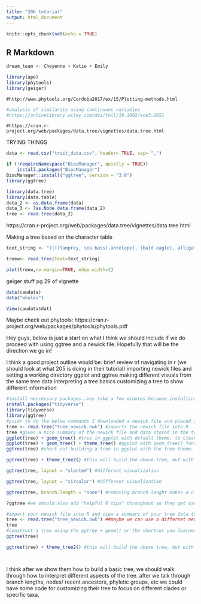 ```yaml
---
title: "206 tutorial"
output: html_document
---
```


```r
knitr::opts_chunk$set(echo = TRUE)
```

## R Markdown
```r
dream_team <- Cheyenne + Katie + Emily
```

```r
library(ape)
library(phytools)
library(geiger)
```


```tree
#http://www.phytools.org/Cordoba2017/ex/15/Plotting-methods.html
```
```r
#analysis of similarity using continuous variables
#https://onlinelibrary.wiley.com/doi/full/10.1002/ece3.2051
```
```building
#https://cran.r-project.org/web/packages/data.tree/vignettes/data.tree.html
```



TRYING THINGS
```r
data <- read.csv("trait_data.csv", header= TRUE, sep= ",")
```


```r
if (!requireNamespace("BiocManager", quietly = TRUE))
    install.packages("BiocManager")
BiocManager::install("ggtree", version = "3.8")
library(ggtree)
```

```r
library(data.tree)
library(data.table)
data_2 <- as.data.frame(data)
data_3 <- ?as.Node.data.frame(data_2)
tree <- read.tree(data_2)
```
https://cran.r-project.org/web/packages/data.tree/vignettes/data.tree.html


Making a tree based on the character table 
```r
text_string <- "((((lamprey, sea bass),antelope), (bald eagle), alligator));"
```


```r
treew<- read.tree(text=text_string)
```

```r
plot(treew,no.margin=TRUE, edge.width=2)
```

geiger stuff
pg 29 of vignette
```r
data(caudata)
data("whales")

View(caudata$dat)
```

Maybe check out phytools:
https://cran.r-project.org/web/packages/phytools/phytools.pdf

Hey guys, below is just a start on what I think we should include if we do proceed with using ggtree and a newick file. Hopefully that will be the direction we go in!

I think a good project outline would be:
brief review of navigating in r (we should look at what 205 is doing in their tutorial)
importing newick files and setting a working directory
ggplot and ggtree
making different visuals from the same tree data
interpreting a tree basics
customizing a tree to show different information

```r
#install neccessary packages..may take a few minutes because installing ggtree will also install all neccessary supplementary files (there is a masking function involved with installing ggtree that will hide the installation of supplementary packages)
install.packages("tidyverse")
library(tidyverse)
library(ggtree)
#prior to do the below commands I downloaded a newick file and placed it in the working directory
tree <- read.tree("tree_newick.nwk") #imports the newick file into R
tree #gives a nice summary of the newick file and data stored in the tree. summary appears in the r console. notice summary information includes: # of tips and internal nodes, tip labels, and whether the tree is rooted or not
ggplot(tree) + geom_tree() #tree in ggplot with default theme. to clean up tree add the following theme
ggplot(tree) + geom_tree() + theme_tree() #ggplot with geom_tree() function and theme_tree
ggtree(tree) #short cut building a tree in ggplot with the tree theme. using this code will automatically build a geom_tree with theme_tree()

ggtree(tree) + theme_tree2() #this will build the above tree, but with the addition of a scale on the x axis. this scale can be used to represent the amount of genetic change)..length of branch represents evolutionary time

ggtree(tree, layout = "slanted") #different visualization

ggtree(tree, layout = "circular") #different visualization

ggtree(tree, branch.length = "none") #removing branch lenght makes a cladogram..not sure if we should include this
```

```r
?ggtree #we should also add "helpful R tips" throughout so they get used to finding answers to problems when they come up

#import your newick file into R and view a summary of your tree data to check that everything makes sense
tree <- read.tree("tree_newick.nwk") ##maybe we can use a differnet newick file so that they are exposed to two different layouts? just a thought..
tree 
#construct a tree using the ggtree + geom() or the shortcut you learned above
ggtree(tree) 

ggtree(tree) + theme_tree2() #this will build the above tree, but with the addition of a scale on the x axis. this scale can be used to represent the amount of genetic change)..length of branch represents evolutionary time




```


I think after we show them how to build a basic tree, we should walk through how to interpret different aspects of the tree. after we talk through branch lengths, nodes/ recent ancestors, phyletic groups, etc we could have some code for customizing their tree to focus on different clades or specific taxa.



